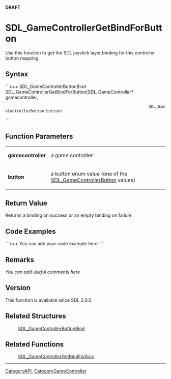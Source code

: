 <!-- pragma section-numbers off -->
<!-- pragma camelcase off -->
'''DRAFT'''


<!-- #*^*^*^*^*See http://wiki.libsdl.org/moin.cgi/SGFunctions for details on editing this page*^*^*^*^* -->


= SDL_GameControllerGetBindForButton =
Use this function to get the SDL joystick layer binding for this controller button mapping.




== Syntax ==
```c++
SDL_GameControllerButtonBind SDL_GameControllerGetBindForButton(SDL_GameController*      gamecontroller,
                                                                SDL_GameControllerButton button)
```


== Function Parameters ==
{|
|'''gamecontroller'''
|a game controller
|-
|'''button'''
|a button enum value (one of the [[SDL_GameControllerButton]] values)
|}


== Return Value ==
Returns a binding on success or an empty binding on failure.


== Code Examples ==
```c++
You can add your code example here
```

<!-- #Leave this section as-is unless you have a code example to put in.  In that case, replace You can add your code example here with your code example following the Style Guide instructions.  Leave the rest of the markup alone and delete this comment. -->


== Remarks ==
''You can add useful comments here''

<!-- #Leave this section as-is unless you have a remark to put in.  In that case, replace ''You can add useful comments here'' with your remark(s) following the Style Guide instructions.  Leave the rest of the markup alone and delete this comment. -->

== Version ==
This function is available since SDL 2.0.0.

== Related Structures ==
:[[SDL_GameControllerButtonBind]]

== Related Functions ==
:[[SDL_GameControllerGetBindForAxis]]

----
[[CategoryAPI]], [[CategoryGameController]]
<!-- #See the Style Guide for instructions on editing the footer. -->
